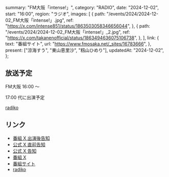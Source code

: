   summary: "FM大阪「intense!」",
  category: "RADIO",
  date: "2024-12-02",
  start: "16:00",
  region: "ラジオ",
  images: [
    {
      path: "/events/2024/2024-12-02_FM大阪「intense!」.jpg",
      ref: "https://x.com/intense851/status/1863503058346656044",
    },
    {
      path: "/events/2024/2024-12-02_FM大阪「intense!」_2.jpg",
      ref: "https://x.com/takanenofficial/status/1863494636075106738",
    },
  ],
  link: {
    text: "番組サイト",
    url: "https://www.fmosaka.net/_sites/16783666",
  },
  present: ["涼海すう", "東山恵里沙", "籾山ひめり"],
  updatedAt: "2024-12-02",
};

## 放送予定

FM大阪 16:00 〜

17:00 代に出演予定

[radiko](https://radiko.jp/#!/live/FMO)

## リンク

- [番組 X 出演後告知](https://x.com/intense851/status/1863503058346656044)
- [公式 X 直前告知](https://x.com/takanenofficial/status/1863494636075106738)
- [公式 X 告知](https://x.com/takanenofficial/status/1862806277732106562)
- [番組 X](https://x.com/intense851)
- [番組サイト](https://www.fmosaka.net/_sites/16783666)
- [radiko](https://radiko.jp/#!/live/FMO)
